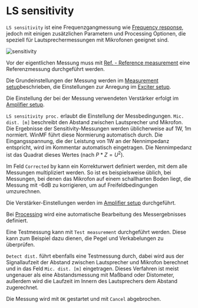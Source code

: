 # LS sensitivity

``LS sensitivity`` ist eine Frequenzgangmessung wie  [Frequency response](/de/help/adda/frequency-response), jedoch mit einigen zusätzlichen Parametern und Processing Optionen, die speziell für Lautsprechermessungen mit Mikrofonen geeignet sind.

![sensitivity](/sensitivity.png)

Vor der eigentlichen Messung muss mit [Ref. - Reference measurement](/de/help/adda/frequency-response-reference) eine Referenzmessung durchgeführt werden.

Die Grundeinstellungen der Messung werden im [Measurement setup](/de/help/adda/measurement-setup)beschrieben, die Einstellungen zur Anregung im  [Exciter setup](/de/help/adda/exciter-setup).

Die Einstellung der bei der Messung verwendeten Verstärker erfolgt im [Amplifier setup](/de/help/adda/amplifier-setup).

``LS sensitivity proc.`` erlaubt die Einstellung der Messbedingungen. ``Mic. dist. [m]`` beschreibt den Abstand zwischen Lautsprecher und Mikrofon. Die Ergebnisse der Sensitivity-Messungen werden üblicherweise auf 1W, 1m normiert. WinMF führt diese Normierung automatisch durch. Die Eingangsspannung, die der Leistung von 1W an der Nennimpedanz entspricht, wird im Kommentar automatisch eingetragen. Die Nennimpedanz ist das Quadrat dieses Wertes (nach $P*Z=U^2$).

Im Feld ``Corrected`` by kann ein Korrekturwert definiert werden, mit dem alle Messungen multipliziert werden. So ist es beispielsweise üblich, bei Messungen, bei denen das Mikrofon auf einem schallharten Boden liegt, die Messung mit -6dB zu korrigieren, um auf Freifeldbedingungen umzurechnen.

Die Verstärker-Einstellungen werden im [Amplifier setup](/de/help/adda/amplifier-setup) durchgeführt.

Bei [Processing](/de/help/adda/processing) wird eine automatische Bearbeitung des Messergebnisses definiert.

Eine Testmessung kann mit ``Test measurement`` durchgeführt werden. Diese kann zum Beispiel dazu dienen, die Pegel und Verkabelungen zu überprüfen.

``Detect dist.`` führt ebenfalls eine Testmessung durch, dabei wird aus der Signallaufzeit der Abstand zwischen Lautsprecher und Mikrofon berechnet und in das Feld ``Mic. dist. [m]`` eingetragen. Dieses Verfahren ist meist ungenauer als eine Abstandsmessung mit Maßband oder Distometer, außerdem wird die Laufzeit im Innern des Lautsprechers dem Abstand zugerechnet.

Die Messung wird mit ``OK`` gestartet und mit ``Cancel`` abgebrochen.